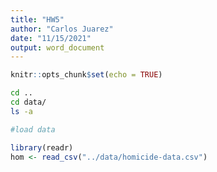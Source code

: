 ```yaml
---
title: "HW5"
author: "Carlos Juarez"
date: "11/15/2021"
output: word_document
---
```


```r
knitr::opts_chunk$set(echo = TRUE)
```

```bash
cd ..
cd data/
ls -a
```
```r
#load data

library(readr)
hom <- read_csv("../data/homicide-data.csv")

```

